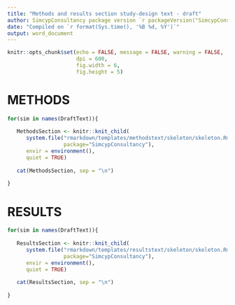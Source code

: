 ```yaml
---
title: "Methods and results section study-design text - draft"
author: SimcypConsultancy package version `r packageVersion("SimcypConsultancy")`
date: "Compiled on `r format(Sys.time(), '%B %d, %Y')`"
output: word_document
---
```


```r

knitr::opts_chunk$set(echo = FALSE, message = FALSE, warning = FALSE, 
                      dpi = 600, 
                      fig.width = 6, 
                      fig.height = 5)

```

# METHODS

```r

for(sim in names(DraftText)){
   
   MethodsSection <- knitr::knit_child(
      system.file("rmarkdown/templates/methodstext/skeleton/skeleton.Rmd",
                  package="SimcypConsultancy"), 
      envir = environment(), 
      quiet = TRUE)
   
   cat(MethodsSection, sep = "\n")
   
}

```


# RESULTS

```r

for(sim in names(DraftText)){
   
   ResultsSection <- knitr::knit_child(
      system.file("rmarkdown/templates/resultstext/skeleton/skeleton.Rmd",
                  package="SimcypConsultancy"), 
      envir = environment(), 
      quiet = TRUE)
   
   cat(ResultsSection, sep = "\n")
   
}

```
